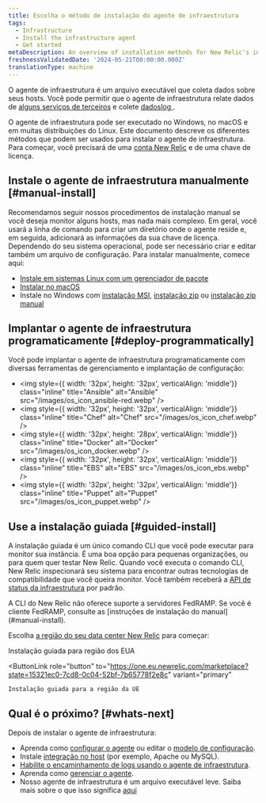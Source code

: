 ```yaml
---
title: Escolha o método de instalação do agente de infraestrutura
tags:
  - Infrastructure
  - Install the infrastructure agent
  - Get started
metaDescription: An overview of installation methods for New Relic's infrastructure agent and infrastructure integrations.
freshnessValidatedDate: '2024-05-21T00:00:00.000Z'
translationType: machine
---
```


O agente de infraestrutura é um arquivo executável que coleta dados sobre seus hosts. Você pode permitir que o agente de infraestrutura relate dados de [alguns serviços de terceiros](/docs/infrastructure/host-integrations/installation/install-infrastructure-host-integrations) e colete [dadoslog ](/docs/logs/enable-log-monitoring-new-relic/enable-log-monitoring-new-relic/forward-your-logs-using-infrastructure-agent).

O agente de infraestrutura pode ser executado no Windows, no macOS e em muitas distribuições do Linux. Este documento descreve os diferentes métodos que podem ser usados para instalar o agente de infraestrutura. Para começar, você precisará de uma [conta New Relic](https://newrelic.com/signup) e de uma chave de licença.

## Instale o agente de infraestrutura manualmente [#manual-install]

Recomendamos seguir nossos procedimentos de instalação manual se você deseja monitor alguns hosts, mas nada mais complexo. Em geral, você usará a linha de comando para criar um diretório onde o agente reside e, em seguida, adicionará as informações da sua chave de licença. Dependendo do seu sistema operacional, pode ser necessário criar e editar também um arquivo de configuração. Para instalar manualmente, comece aqui:

* [Instale em sistemas Linux com um gerenciador de pacote](/docs/infrastructure/install-infrastructure-agent/linux-installation/install-infrastructure-monitoring-agent-linux)
* [Instalar no macOS](/docs/infrastructure/install-infrastructure-agent/macos-installation/install-infrastructure-monitoring-agent-macos)
* Instale no Windows com [instalação MSI](/docs/infrastructure/install-infrastructure-agent/windows-installation/install-infrastructure-monitoring-agent-windows), [instalação zip](/docs/infrastructure/install-infrastructure-agent/windows-installation/zip-assisted-install-infrastructure-agent-windows) ou [instalação zip manual](/docs/infrastructure/install-infrastructure-agent/windows-installation/zip-manual-install-infrastructure-agent-windows)

## Implantar o agente de infraestrutura programaticamente [#deploy-programmatically]

Você pode implantar o agente de infraestrutura programaticamente com diversas ferramentas de gerenciamento e implantação de configuração:

* <img
    style={{ width: '32px', height: '32px', verticalAlign: 'middle'}}
    class="inline"
    title="Ansible"
    alt="Ansible"
    src="/images/os_icon_ansible-red.webp"
  />
* <img
    style={{ width: '32px', height: '32px', verticalAlign: 'middle'}}
    class="inline"
    title="Chef"
    alt="Chef"
    src="/images/os_icon_chef.webp"
  />
* <img
    style={{ width: '32px', height: '28px', verticalAlign: 'middle'}}
    class="inline"
    title="Docker"
    alt="Docker"
    src="/images/os_icon_docker.webp"
  />
* <img
    style={{ width: '32px', height: '32px', verticalAlign: 'middle'}}
    class="inline"
    title="EBS"
    alt="EBS"
    src="/images/os_icon_ebs.webp"
  />
* <img
    style={{ width: '32px', height: '32px', verticalAlign: 'middle'}}
    class="inline"
    title="Puppet"
    alt="Puppet"
    src="/images/os_icon_puppet.webp"
  />

## Use a instalação guiada [#guided-install]

A instalação guiada é um único comando CLI que você pode executar para monitor sua instância. É uma boa opção para pequenas organizações, ou para quem quer testar New Relic. Quando você executa o comando CLI, New Relic inspecionará seu sistema para encontrar outras tecnologias de compatibilidade que você queira monitor. Você também receberá a [API de status da infraestrutura](https://github.com/newrelic/infrastructure-agent/blob/master/docs/status_api.md) por padrão.

<Callout variant="important">
  A CLI do New Relic não oferece suporte a servidores FedRAMP. Se você é cliente FedRAMP, consulte as [instruções de instalação do manual](#manual-install).
</Callout>

Escolha [a região do seu data center New Relic](/docs/accounts/accounts-billing/account-setup/choose-your-data-center) para começar:

<ButtonGroup>
  <ButtonLink
    role="button"
    to="https://one.newrelic.com/marketplace?state=15321ec0-7cd8-0c04-52bf-7b65778f2e8c"
    variant="primary"
  >
    Instalação guiada para região dos EUA
  </ButtonLink>

  <ButtonLink
    role="button"
    to="https://one.eu.newrelic.com/marketplace?state=15321ec0-7cd8-0c04-52bf-7b65778f2e8c"
    variant="primary"
  >
    Instalação guiada para a região da UE
  </ButtonLink>
</ButtonGroup>

## Qual é o próximo? [#whats-next]

Depois de instalar o agente de infraestrutura:

* Aprenda como [configurar o agente](/docs/infrastructure/install-configure-infrastructure/configuration/configure-infrastructure-agent) ou editar o [modelo de configuração](https://github.com/newrelic/infrastructure-agent/blob/master/assets/examples/infrastructure/newrelic-infra-template.yml.example).
* Instale [integração no host](/docs/integrations/host-integrations/getting-started/introduction-host-integrations) (por exemplo, Apache ou MySQL).
* [Habilite o encaminhamento de logs usando o agente de infraestrutura](/docs/logs/enable-new-relic-logs/1-enable-logs/forward-your-logs-using-new-relic-infrastructure).
* Aprenda como [gerenciar o agente](/docs/infrastructure/install-infrastructure-agent/manage-your-agent).
* Nosso agente de infraestrutura é um arquivo executável leve. Saiba mais sobre o que isso significa [aqui](/docs/infrastructure/new-relic-infrastructure/getting-started/infrastructure-agent-performance-overhead)
